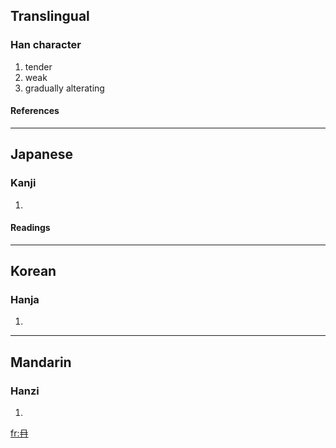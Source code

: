 ==Translingual==
===Han character===
{{Han char|rn=13|rad=冂|as=02|sn=4|four=|canj=月一一 (BMM)}}
# tender
# weak
# gradually alterating
====References====
{{Han ref|kx=0128.330|dkj=01509|dj=0289.130|hdz=10096.160|uh=5184|ud=20868}}
----
==Japanese==
===Kanji===
{{ja-kanji|grade=|rs=冂02}}
# {{defn|Japanese}}
====Readings====
{{ja-readings|on=[[ぜん]] (zen), [[ねん]] (nen)|kun=[[あやうい]] (ayaui)}}
----
==Korean==
===Hanja===
{{ko-hanja|hangeul=[[염]]|rv=yeom|mr=yŏm}}
# {{defn|Korean}}
----
==Mandarin==
===Hanzi===
{{cmn-hanzi|pin=[[rǎn]] ([[ran3]])|wg=jan<sup>3</sup>}}
# {{defn|Mandarin}}

[[fr:冄]]